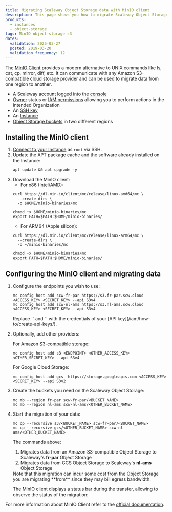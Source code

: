 ```yaml
---
title: Migrating Scaleway Object Storage data with MinIO client
description: This page shows you how to migrate Scaleway Object Storage data from one region to another with MinIO client
products:
  - instances
  - object-storage
tags: MinIO object-storage s3
dates:
  validation: 2025-03-27
  posted: 2019-03-20
  validation_frequency: 12
---
```




The [MinIO Client](https://min.io/docs/minio/linux/reference/minio-mc.html) provides a modern alternative to UNIX commands like ls, cat, cp, mirror, diff, etc. It can communicate with any Amazon S3-compatible cloud storage provider and can be used to migrate data from one region to another.

<Requirements />

- A Scaleway account logged into the [console](https://console.scaleway.com)
- [Owner](/iam/concepts/#owner) status or [IAM permissions](/iam/concepts/#permission) allowing you to perform actions in the intended Organization
- An [SSH key](/organizations-and-projects/how-to/create-ssh-key/)
- An [Instance](/instances/how-to/create-an-instance/)
- [Object Storage buckets](/object-storage/how-to/create-a-bucket/) in two different regions

## Installing the MinIO client

1. [Connect to your Instance](/instances/how-to/connect-to-instance/) as `root` via SSH.
2. Update the APT package cache and the software already installed on the Instance:
    ```
    apt update && apt upgrade -y
    ```
3. Download the MinIO client:
    * For x86 (Intel/AMD):
    ```
    curl https://dl.min.io/client/mc/release/linux-amd64/mc \
      --create-dirs \
      -o $HOME/minio-binaries/mc

    chmod +x $HOME/minio-binaries/mc
    export PATH=$PATH:$HOME/minio-binaries/
    ```
    * For ARM64 (Apple silicon):
    ```
    curl https://dl.min.io/client/mc/release/linux-arm64/mc \
      --create-dirs \
      -o ~/minio-binaries/mc

    chmod +x $HOME/minio-binaries/mc
    export PATH=$PATH:$HOME/minio-binaries/
    ```

## Configuring the MinIO client and migrating data

1. Configure the endpoints you wish to use:
    ```
    mc config host add scw-fr-par https://s3.fr-par.scw.cloud <ACCESS_KEY> <SECRET_KEY> --api S3v4
    mc config host add scw-nl-ams https://s3.nl-ams.scw.cloud <ACCESS_KEY> <SECRET_KEY> --api S3v4
    ```

    <Message type="note">
      Replace `<ACCESS_KEY>` and `<SECRET_KEY>` with the credentials of your [API key](/iam/how-to/create-api-keys/).
    </Message>
2. Optionally, add other providers:

    For Amazon S3-compatible storage:
      ```
      mc config host add s3 <ENDPOINT> <OTHER_ACCESS_KEY> <OTHER_SECRET_KEY> --api S3v4
      ```

    For Google Cloud Storage:
      ```
      mc config host add gcs  https://storage.googleapis.com <ACCESS_KEY> <SECRET_KEY> --api S3v2
      ```
3. Create the buckets you need on the Scaleway Object Storage:
    ```
    mc mb --region fr-par scw-fr-par/<BUCKET_NAME>
    mc mb --region nl-ams scw-nl-ams/<OTHER_BUCKET_NAME>
    ```
4. Start the migration of your data:
    ```
    mc cp --recursive s3/<BUCKET_NAME> scw-fr-par/<BUCKET_NAME>
    mc cp --recursive gcs/<OTHER_BUCKET_NAME> scw-nl-ams/<OTHER_BUCKET_NAME>
    ```

    The commands above:
      1.  Migrates data from an Amazon S3-compatible Object Storage to Scaleway's **fr-par** Object Storage
      2.  Migrates data from GCS Object Storage to Scaleway's **nl-ams** Object Storage

    <Message type="important">
      Note that this migration can incur some cost from the Object Storage you are migrating **from** since they may bill egress bandwidth.
    </Message>

    The MinIO client displays a status bar during the transfer, allowing to observe the status of the migration:

    <Lightbox image={image} alt="" />

For more information about MinIO Client refer to the [official documentation](https://docs.minio.io/docs/minio-client-quickstart-guide.html).